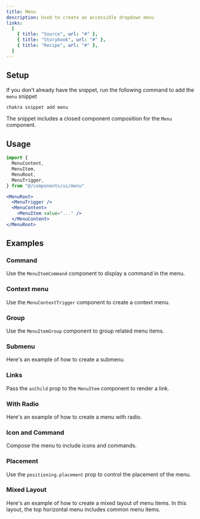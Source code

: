 ```yaml
---
title: Menu
description: Used to create an accessible dropdown menu
links:
  [
    { title: "Source", url: "#" },
    { title: "Storybook", url: "#" },
    { title: "Recipe", url: "#" },
  ]
---
```


<ExampleTabs name="menu-basic" />

## Setup

If you don't already have the snippet, run the following command to add the
`menu` snippet

```sh
chakra snippet add menu
```

The snippet includes a closed component composition for the `Menu` component.

## Usage

```jsx
import {
  MenuContent,
  MenuItem,
  MenuRoot,
  MenuTrigger,
} from "@/components/ui/menu"
```

```jsx
<MenuRoot>
  <MenuTrigger />
  <MenuContent>
    <MenuItem value="..." />
  </MenuContent>
</MenuRoot>
```

## Examples

### Command

Use the `MenuItemCommand` component to display a command in the menu.

<ExampleTabs name="menu-with-command" />

### Context menu

Use the `MenuContextTrigger` component to create a context menu.

<ExampleTabs name="menu-with-context-trigger" />

### Group

Use the `MenuItemGroup` component to group related menu items.

<ExampleTabs name="menu-with-group" />

### Submenu

Here's an example of how to create a submenu.

<ExampleTabs name="menu-with-submenu" />

### Links

Pass the `asChild` prop to the `MenuItem` component to render a link.

<ExampleTabs name="menu-with-links" />

### With Radio

Here's an example of how to create a menu with radio.

<ExampleTabs name="menu-with-radio-items" />

### Icon and Command

Compose the menu to include icons and commands.

<ExampleTabs name="menu-with-icon-and-command" />

### Placement

Use the `positioning.placement` prop to control the placement of the menu.

<ExampleTabs name="menu-with-placement" />

### Mixed Layout

Here's an example of how to create a mixed layout of menu items. In this layout,
the top horizontal menu includes common menu items.

<ExampleTabs name="menu-with-mixed-layout" />
